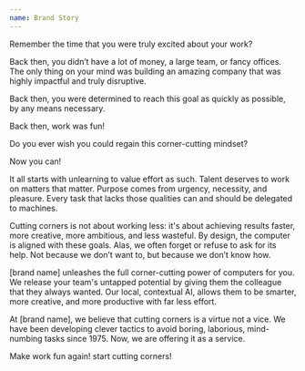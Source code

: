 ```yaml
---
name: Brand Story
---
```


Remember the time that you were truly excited about your work? 

Back then, you didn’t have a lot of money, a large team, or fancy offices. The only thing on your mind was building an amazing company that was highly impactful and truly disruptive. 

Back then, you were determined to reach this goal as quickly as possible, by any means necessary. 

Back then, work was fun!

Do you ever wish you could regain this corner-cutting mindset?

Now you can! 

It all starts with unlearning to value effort as such. Talent deserves to work on matters that matter. Purpose comes from urgency, necessity, and pleasure. Every task that lacks those qualities can and should be delegated to machines.

Cutting corners is not about working less: it's about achieving results faster, more creative, more ambitious, and less wasteful.  By design, the computer is aligned with these goals. Alas, we often forget or refuse to ask for its help. Not because we don’t want to, but because we don’t know how. 

[brand name] unleashes the full corner-cutting power of computers for you. We release your team's untapped potential by giving them the colleague that they always wanted. Our local, contextual AI, allows them to be smarter, more creative, and more productive with far less effort. 

At [brand name], we believe that cutting corners is a virtue not a vice. We have been developing clever tactics to avoid boring, laborious, mind-numbing tasks since 1975. Now, we are offering it as a service.

Make work fun again! start cutting corners!